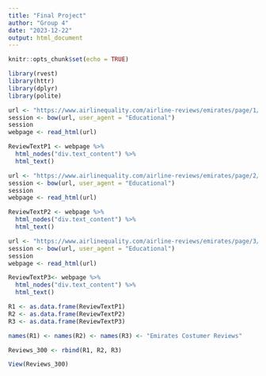```yaml
---
title: "Final Project"
author: "Group 4"
date: "2023-12-22"
output: html_document
---
```


```r
knitr::opts_chunk$set(echo = TRUE)
```
```r
library(rvest)
library(httr)
library(dplyr)
library(polite)
```

```r
url <- "https://www.airlinequality.com/airline-reviews/emirates/page/1/?sortby=post_date%3ADesc&pagesize=100"
session <- bow(url, user_agent = "Educational")
session
webpage <- read_html(url)

ReviewTextP1 <- webpage %>%
  html_nodes("div.text_content") %>%
  html_text()
```

```r
url <- "https://www.airlinequality.com/airline-reviews/emirates/page/2/?sortby=post_date%3ADesc&pagesize=100"
session <- bow(url, user_agent = "Educational")
session
webpage <- read_html(url)

ReviewTextP2 <- webpage %>%
  html_nodes("div.text_content") %>%
  html_text()
```

```r
url <- "https://www.airlinequality.com/airline-reviews/emirates/page/3/?sortby=post_date%3ADesc&pagesize=100"
session <- bow(url, user_agent = "Educational")
session
webpage <- read_html(url)

ReviewTextP3<- webpage %>%
  html_nodes("div.text_content") %>%
  html_text()
```

```r
R1 <- as.data.frame(ReviewTextP1)
R2 <- as.data.frame(ReviewTextP2)
R3 <- as.data.frame(ReviewTextP3)

names(R1) <- names(R2) <- names(R3) <- "Emirates Costumer Reviews"

Reviews_300 <- rbind(R1, R2, R3)

View(Reviews_300)
```